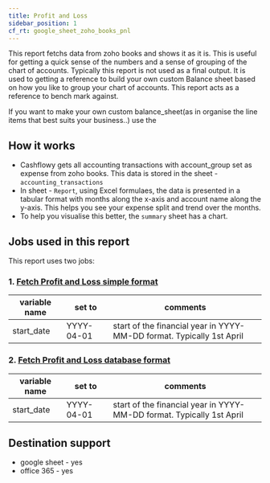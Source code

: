 ```yaml
---
title: Profit and Loss
sidebar_position: 1
cf_rt: google_sheet_zoho_books_pnl
---
```


<Gsheet
  src="https://docs.google.com/spreadsheets/d/139YYuIluOi_iSuKXjo7VVWjqchioN4rpZN4w3LKku2U/edit#gid=2143715470"
  type="report"
/>

This report fetchs data from zoho books and shows it as it is. This is useful for getting a quick sense of the numbers and a sense of grouping of the chart of accounts. Typically this report is not used as a final output. It is used to getting a reference to build your own custom Balance sheet based on how you like to group your chart of accounts. This report acts as a reference to bench mark against. 

If you want to make your own custom balance_sheet(as in organise the line items that best suits your business..) use the 

<AddReport
  template={frontMatter.cf_rt}
/>

## How it works 
- Cashflowy gets all accounting transactions with account_group set as expense from zoho books. This data is stored in the sheet - `accounting_transactions`
- In sheet - `Report`, using Excel formulaes, the data is presented in a tabular format with months along the x-axis and account name along the y-axis. This helps you see your expense split and trend over the months. 
- To help you visualise this better, the `summary` sheet has a chart.  


## Jobs used in this report
This report uses two jobs:
### 1. [Fetch Profit and Loss simple format](/library/jobs/zoho_books/fetch_pnl/simple_format)
| variable name | set to | comments|
| --- | --- | --- | 
| start_date| YYYY-04-01 | start of the financial year in YYYY-MM-DD format. Typically 1st April |

### 2. [Fetch Profit and Loss database format](/library/jobs/zoho_books/fetch_pnl/database_format)

| variable name | set to | comments|
| --- | --- | --- | 
| start_date| YYYY-04-01 | start of the financial year in YYYY-MM-DD format. Typically 1st April |



## Destination support 
- google sheet - yes
- office 365 - yes

